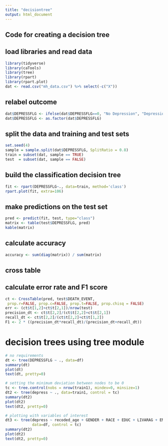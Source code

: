 ```yaml
---
title: "decisiontree"
output: html_document
---
```


## Code for creating a decision tree

## load libraries and read data
```r
library(tidyverse)
library(caTools)
library(tree)
library(rpart)
library(rpart.plot)
dat <- read.csv("mh_data.csv") %>% select(-c("X"))
```

## relabel outcome
```r
dat$DEPRESSFLG <- ifelse(dat$DEPRESSFLG==0, "No Depression", "Depression")
dat$DEPRESSFLG <- as.factor(dat$DEPRESSFLG)
```

## split the data and training and test sets
```r
set.seed(4)
sample = sample.split(dat$DEPRESSFLG, SplitRatio = 0.8)
train = subset(dat, sample == TRUE)
test  = subset(dat, sample == FALSE)
```

## build the classification decision tree
```r
fit <- rpart(DEPRESSFLG~., data=train, method='class')
rpart.plot(fit, extra=106)
```

## make predictions on the test set
```r
pred <- predict(fit, test, type="class")
matrix <- table(test$DEPRESSFLG, pred)
kable(matrix)
```
## calculate accuracy
```r
accuracy <- sum(diag(matrix)) / sum(matrix)
```

## cross table
## calculate error rate and F1 score
```r
ct <- CrossTable(pred, test$DEATH_EVENT, 
 prop.r=FALSE, prop.c=FALSE, prop.t=FALSE, prop.chisq = FALSE)
err <- (ct$t[1,2]+ct$t[2,1])/nrow(test)
precision_dt <- ct$t[2,2]/(ct$t[2,2]+ct$t[2,1])
recall_dt <- ct$t[2,2]/(ct$t[2,2]+ct$t[1,2])
F1 <- 2 * ((precision_dt*recall_dt)/(precision_dt+recall_dt))
```



# decision trees using tree module
```r
# no requirements
dt <- tree(DEPRESSFLG ~ ., data=df)
summary(dt)
plot(dt)
text(dt, pretty=0)

# setting the minimum deviation between nodes to be 0
tc <- tree.control(nobs = nrow(train1), mindev=0, minsize=1)
dt2 <- tree(depress ~ ., data=train1, control = tc)
summary(dt2)
plot(dt2)
text(dt2, pretty=0)

# plotting with variables of interest
dt3 <- tree(depress ~ recoded_age + GENDER + RACE + EDUC + LIVARAG + EMPLOY, 
            data=df, control = tc)
summary(dt2)
plot(dt2)
text(dt2, pretty=0)
```
